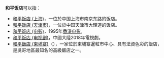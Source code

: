 '''和平饭店'''可以指：
* [[和平饭店_(上海)|和平饭店 (上海)]]，一位於中国上海市南京东路的饭店。
* [[和平饭店_(天津市)|和平饭店 (天津市)]]，一位於中国天津市大理道的饭店。
* [[和平饭店_(电影)|和平饭店 (电影)]]，1995年[[香港电影|香港电影]]。
* [[和平饭店_(电视剧)|和平饭店 (电视剧)]]，中國大陸2018年電視劇。
* [[和平飯店_(柬埔寨)|和平飯店 (柬埔寨)]]（{{lang|fr|Hôtel de la Paix}}），一家位於柬埔寨暹粒市中心、具有法資色彩的飯店，是吳哥地區最知名的高級飯店之一。

{{disambig|H|Cat=四字消歧义}}